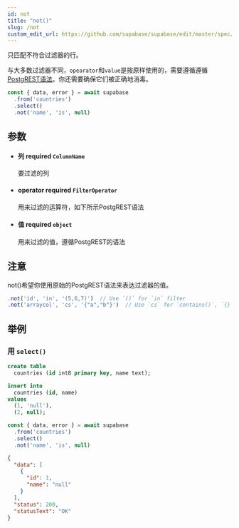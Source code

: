 ```yaml
---
id: not
title: "not()"
slug: /not
custom_edit_url: https://github.com/supabase/supabase/edit/master/spec/supabase_js_v2.yml
---
```


只匹配不符合过滤器的行。

与大多数过滤器不同，`opearator`和`value`是按原样使用的，需要遵循遵循[PostgREST语法](https://postgrest.org/en/stable/api.html#operators)。你还需要确保它们被正确地消毒。

```ts
const { data, error } = await supabase
  .from('countries')
  .select()
  .not('name', 'is', null)
```


## 参数


<ul className="method-list-group">
  
<li className="method-list-item">
  <h4 className="method-list-item-label">
    <span className="method-list-item-label-name">
      列
    </span>
    <span className="method-list-item-label-badge required">
      required
    </span>
    <span className="method-list-item-validation">
      <code>ColumnName</code>
    </span>
  </h4>
  <div class="method-list-item-description">

要过滤的列

  </div>
  
</li>


<li className="method-list-item">
  <h4 className="method-list-item-label">
    <span className="method-list-item-label-name">
      operator
    </span>
    <span className="method-list-item-label-badge required">
      required
    </span>
    <span className="method-list-item-validation">
      <code>FilterOperator</code>
    </span>
  </h4>
  <div class="method-list-item-description">

用来过滤的运算符，如下所示PostgREST语法

  </div>
  
</li>


<li className="method-list-item">
  <h4 className="method-list-item-label">
    <span className="method-list-item-label-name">
      值
    </span>
    <span className="method-list-item-label-badge required">
      required
    </span>
    <span className="method-list-item-validation">
      <code>object</code>
    </span>
  </h4>
  <div class="method-list-item-description">

用来过滤的值，遵循PostgREST的语法

  </div>
  
</li>

</ul>


## 注意

not()希望你使用原始的PostgREST语法来表达过滤器的值。

```ts
.not('id', 'in', '(5,6,7)')  // Use `()` for `in` filter
.not('arraycol', 'cs', '{"a","b"}')  // Use `cs` for `contains()`, `{}` for array values
```










## 举例

### 用 `select()`

<Tabs scrollable size="small" type="underlined" defaultActiveId="schema">
<TabPanel id="schema" label="Schema">

  ```sql
  create table
    countries (id int8 primary key, name text);

  insert into
    countries (id, name)
  values
    (1, 'null'),
    (2, null);
  ```

</TabPanel>
<TabPanel id="js" label="JavaScript">

  ```ts
  const { data, error } = await supabase
    .from('countries')
    .select()
    .not('name', 'is', null)
  ```

</TabPanel>
<TabPanel id="result" label="Result">

  ```json
  {
    "data": [
      {
        "id": 1,
        "name": "null"
      }
    ],
    "status": 200,
    "statusText": "OK"
  }
  ```

</TabPanel>
</Tabs>